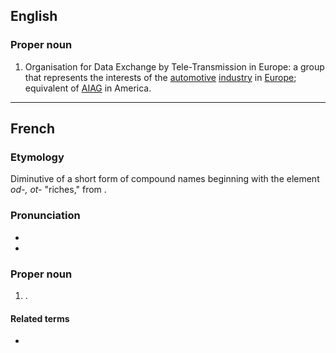 ==English==

===Proper noun===
{{en-proper noun}}

# Organisation for Data Exchange by Tele-Transmission in Europe: a group that represents the interests of the [[automotive]] [[industry]] in [[Europe]]; equivalent of [[AIAG]] in America.

----

==French==

===Etymology===
Diminutive of a short form of {{etyl|gem|fr}} compound names beginning with the element ''od-, ot-'' "riches," from {{der|fr|gem-pro|*audaz}}.

===Pronunciation===
* {{fr-IPA}}
* {{audio|fr|LL-Q150 (fra)-Lepticed7-Odette.wav|Audio}}

===Proper noun===
{{fr-proper noun}}

# {{given name|fr|female}}.

====Related terms====
* {{l|fr|Odile}}